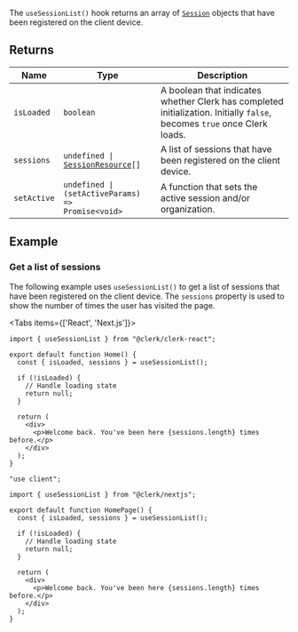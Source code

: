The `useSessionList()` hook returns an array of [`Session`](/docs/references/javascript/session) objects that have been registered on the client device.

## Returns

| Name                               | Type                                                                                          | Description                                                                                                              |
| ---------------------------------- | --------------------------------------------------------------------------------------------- | ------------------------------------------------------------------------------------------------------------------------ |
| <a id="isloaded"></a> `isLoaded`   | `boolean`                                                                                     | A boolean that indicates whether Clerk has completed initialization. Initially `false`, becomes `true` once Clerk loads. |
| <a id="sessions"></a> `sessions`   | <code>undefined \| [SessionResource](../../../types/interfaces/session-resource.mdx)[]</code> | A list of sessions that have been registered on the client device.                                                       |
| <a id="setactive"></a> `setActive` | <code>undefined \| (setActiveParams) => Promise\<void\></code>                                | A function that sets the active session and/or organization.                                                             |

## Example

### Get a list of sessions

The following example uses `useSessionList()` to get a list of sessions that have been registered on the client device. The `sessions` property is used to show the number of times the user has visited the page.

<Tabs items={['React', 'Next.js']}>
<Tab>

```tsx {{ filename: 'src/Home.tsx' }}
import { useSessionList } from "@clerk/clerk-react";

export default function Home() {
  const { isLoaded, sessions } = useSessionList();

  if (!isLoaded) {
    // Handle loading state
    return null;
  }

  return (
    <div>
      <p>Welcome back. You've been here {sessions.length} times before.</p>
    </div>
  );
}
```

</Tab>
<Tab>

```tsx {{ filename: 'app/page.tsx' }}
"use client";

import { useSessionList } from "@clerk/nextjs";

export default function HomePage() {
  const { isLoaded, sessions } = useSessionList();

  if (!isLoaded) {
    // Handle loading state
    return null;
  }

  return (
    <div>
      <p>Welcome back. You've been here {sessions.length} times before.</p>
    </div>
  );
}
```

</Tab>
</Tabs>
